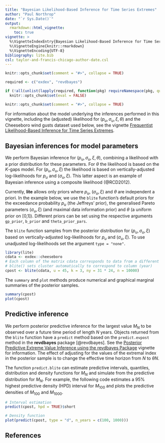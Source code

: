 ```yaml
---
title: "Bayesian Likelihood-Based Inference for Time Series Extremes"
author: "Paul Northrop"
date: "`r Sys.Date()`"
output: 
  rmarkdown::html_vignette:
    toc: true
vignette: >
  %\VignetteIndexEntry{Bayesian Likelihood-Based Inference for Time Series Extremes}
  %\VignetteEngine{knitr::rmarkdown}
  %\VignetteEncoding{UTF-8}
bibliography: lite.bib
csl: taylor-and-francis-chicago-author-date.csl
---
```


```r
knitr::opts_chunk$set(comment = "#>", collapse = TRUE)

required <- c("exdex", "revdbayes")

if (!all(unlist(lapply(required, function(pkg) requireNamespace(pkg, quietly = TRUE)))))
  knitr::opts_chunk$set(eval = FALSE)
```

```r
knitr::opts_chunk$set(comment = "#>", collapse = TRUE)
```

For information about the model underlying the inferences performed in this vignette, including the (adjusted) likelihood for $(p_u, \sigma_u, \xi, \theta)$ and the Cheeseboro wind gusts dataset used below, see the vignette [Frequentist Likelihood-Based Inference for Time Series Extremes](lite-1-frequentist.html). 

## Bayesian inferences for model parameters

We perform Bayesian inference for $(p_u, \sigma_u, \xi, \theta)$, combining a likelihood with a prior distribution for these parameters. For $\theta$ the likelihood is based on the $K$-gaps model. For $(p_u, \sigma_u, \xi)$ the likelihood is based on vertically-adjusted log-likelihoods for $p_u$ and  $(\sigma_u, \xi)$.  This latter aspect is an example of Bayesian inference using a composite likelihood (@RCD2012).  

Currently, **lite** allows only priors where $p_u$, $(\sigma_u, \xi$) and $\theta$ are independent a priori.  In the example below, we use the `blite` function's default priors for the exceedance probability $p_u$ (the Jeffreys' prior), the generalised Pareto parameters $(\sigma_u, \xi)$ (and maximal data information prior) and $\theta$ (a uniform prior on [0,1]).  Different priors can be set using the respective arguments `gp_prior`, `b_prior` and `theta_prior_pars`.

The `blite` function samples from the posterior distribution for $(p_u, \sigma_u, \xi)$ based on vertically-adjusted log-likelihoods for $p_u$ and $(\sigma_u, \xi)$.  To use unadjusted log-likelihoods set the argument `type = "none"`.

```r
library(lite)
cdata <- exdex::cheeseboro
# Each column of the matrix cdata corresponds to data from a different year
# blite() sets cluster automatically to correspond to column (year)
cpost <- blite(cdata, u = 45, k = 3, ny = 31 * 24, n = 10000)
```

The `summary` and `plot` methods produce numerical and graphical marginal summaries of the posterior samples.

```r
summary(cpost)
plot(cpost)
```

## Predictive inference

We perform posterior predictive inference for the largest value $M_N$ to be observed over a future time period of length $N$ years.  Objects returned from the `blite` function have a `predict` method based on the `predict.evpost` method in the **revdbayes** package [@revdbayes]. See the [Posterior Predictive Extreme Value Inference using the revdbayes Package](https://cran.r-project.org/package=revdbayes) vignette for information. The effect of adjusting for the values of the extremal index \eqn{\theta} in the posterior sample is to change the effective time horizon from $N$ to $\theta N$. 

The function `predict.blite` can estimate predictive intervals, quantiles, distribution and density functions for $M_N$ and simulate from the predictive distribution for $M_N$.  For example, the following code estimates a 95\% highest predictive density (HPD) interval for $M_{100}$ and plots the predictive densities of $M_{100}$ and $M_{1000}$.

```r
# Interval estimation
predict(cpost, hpd = TRUE)$short
```

```r
# Density function
plot(predict(cpost, type = "d", n_years = c(100, 1000)))
```

## References

<script type="text/x-mathjax-config">
   MathJax.Hub.Config({  "HTML-CSS": { minScaleAdjust: 125, availableFonts: [] }  });
</script>
